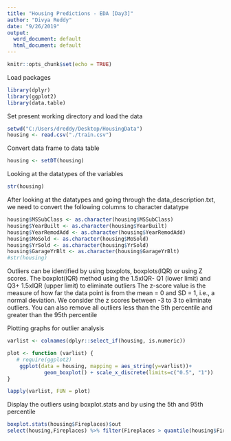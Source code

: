 ```yaml
---
title: "Housing Predictions - EDA [Day3]"
author: "Divya Reddy"
date: "9/26/2019"
output:
  word_document: default
  html_document: default
---
```


```r
knitr::opts_chunk$set(echo = TRUE)
```

Load packages
```r
library(dplyr)
library(ggplot2)
library(data.table)
```

Set present working directory and load the data 
```r
setwd("C:/Users/dreddy/Desktop/HousingData")
housing <- read.csv("./train.csv")
```

Convert data frame to data table
```r
housing <- setDT(housing)
```

Looking at the datatypes of the variables 
```r
str(housing)
```

After looking at the datatypes and going through the data_description.txt, we need to convert the following columns to character datatype

```r
housing$MSSubClass <- as.character(housing$MSSubClass)
housing$YearBuilt <- as.character(housing$YearBuilt)
housing$YearRemodAdd <- as.character(housing$YearRemodAdd)
housing$MoSold <- as.character(housing$MoSold)
housing$YrSold <- as.character(housing$YrSold)
housing$GarageYrBlt <- as.character(housing$GarageYrBlt)
#str(housing)
```

Outliers can be identified by using boxplots, boxplots(IQR) or using Z scores. 
The boxplot(IQR) method using the 1.5xIQR- Q1 (lower limit) and Q3+ 1.5xIQR (upper limit) to eliminate outliers
The z-score value is the measure of how far the data point is from the mean = 0 and SD = 1, i.e., a normal deviation. We consider the z scores between -3 to 3 to eliminate outliers.
You can also remove all outliers less than the 5th percentile and greater than the 95th percentile


Plotting graphs for outlier analysis
```r
varlist <- colnames(dplyr::select_if(housing, is.numeric))

plot <- function (varlist) {
   # require(ggplot2)
    ggplot(data = housing, mapping = aes_string(y=varlist))+
            geom_boxplot() + scale_x_discrete(limits=c("0.5", "1"))
}
```

```r
lapply(varlist, FUN = plot)
```

Display the outliers using boxplot.stats and by using the 5th and 95th percentile
```r
boxplot.stats(housing$Fireplaces)$out
select(housing,Fireplaces) %>% filter(Fireplaces > quantile(housing$Fireplaces, 0.05),Fireplaces > quantile(housing$Fireplaces, 0.95))
```
